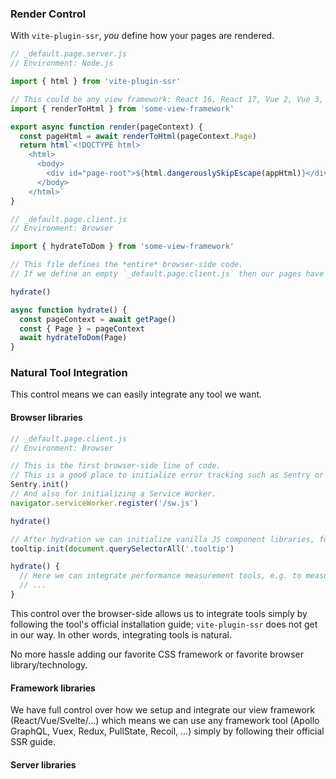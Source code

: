 
### Render Control

With `vite-plugin-ssr`, _you_ define how your pages are rendered.

```js
// _default.page.server.js
// Environment: Node.js

import { html } from 'vite-plugin-ssr'

// This could be any view framework: React 16, React 17, Vue 2, Vue 3, Svelte, Solid, Preact, ...
import { renderToHtml } from 'some-view-framework'

export async function render(pageContext) {
  const pageHtml = await renderToHtml(pageContext.Page)
  return html`<!DOCTYPE html>
    <html>
      <body>
        <div id="page-root">${html.dangerouslySkipEscape(appHtml)}</div>
      </body>
    </html>`
}
```

```js
// _default.page.client.js
// Environment: Browser

import { hydrateToDom } from 'some-view-framework'

// This file defines the *entire* browser-side code.
// If we define an empty `_default.page.client.js` then our pages have zero browser-side code.

hydrate()

async function hydrate() {
  const pageContext = await getPage()
  const { Page } = pageContext
  await hydrateToDom(Page)
}
```

### Natural Tool Integration

This control means we can easily integrate any tool we want.

#### Browser libraries

```js
// _default.page.client.js
// Environment: Browser

// This is the first browser-side line of code.
// This is a good place to initialize error tracking such as Sentry or Bugsnag.
Sentry.init()
// And also for initializing a Service Worker.
navigator.serviceWorker.register('/sw.js')

hydrate()

// After hydration we can initialize vanilla JS component libraries, for example tooltips
tooltip.init(document.querySelectorAll('.tooltip')

hydrate() {
  // Here we can integrate performance measurement tools, e.g. to measure hydration performance
  // ...
}
```

This control over the browser-side allows us to integrate tools simply by following the tool's official installation guide;
`vite-plugin-ssr` does not get in our way. In other words, integrating tools is natural.

No more hassle adding our favorite CSS framework or favorite browser library/technology.

#### Framework libraries

We have full control over how we setup and integrate our view framework (React/Vue/Svelte/...) which means we can
use any framework tool (Apollo GraphQL, Vuex, Redux, PullState, Recoil, ...)
simply by following their official SSR guide.

#### Server libraries

<ControlServer />
